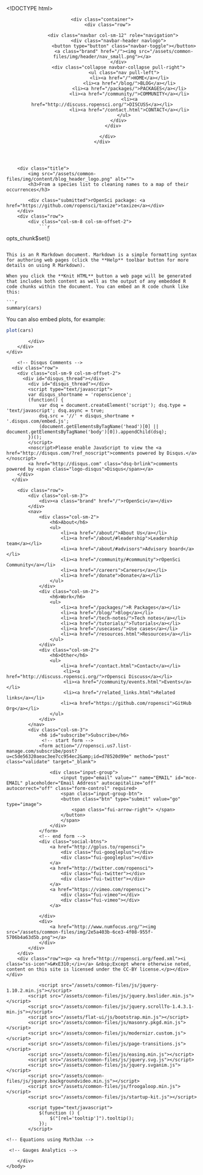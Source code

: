  
<!DOCTYPE html>
<html lang="en">
    <head>
        <meta charset="utf-8">
        <meta name="apple-mobile-web-app-capable" content="yes" />
        <meta name="viewport" content="width=device-width, initial-scale=1.0" />
        <meta name="apple-mobile-web-app-status-bar-style" content="black" />
        <link rel="shortcut icon" href="/assets/flat-ui/images/favicon.ico">

        <link rel="alternate" type="application/rss+xml" title="RSS" href="http://ropensci.org/feed.xml" />

        <link rel="stylesheet" href="/assets/flat-ui/bootstrap/css/bootstrap.css">
        <link rel="stylesheet" href="/assets/flat-ui/css/flat-ui.css">

        <link rel="stylesheet" href="/assets/common-files/css/icon-font.css">
        <link rel="stylesheet" href="/assets/common-files/css/animations.css">
        <link rel="stylesheet" href="/static/css/style.css">
        <link href="/assets/css/ss-social/webfonts/ss-social.css" rel="stylesheet" />
        <link href="/assets/css/ss-standard/webfonts/ss-standard.css" rel="stylesheet"/>
        <link rel="stylesheet" href="/static/css/github.css">
        <script type="text/javascript" src="//use.typekit.net/djn7rbd.js"></script>
        <script type="text/javascript">try{Typekit.load();}catch(e){}</script>
        <script src="/static/highlight.pack.js"></script>
        <script>hljs.initHighlightingOnLoad();</script>

        <title>From a species list to cleaning names to a map of their occurrences</title>

        <link href="//maxcdn.bootstrapcdn.com/font-awesome/4.2.0/css/font-awesome.min.css" rel="stylesheet">

    </head>

    <body>

<div class="page-wrapper">

<header class="header-10">

    <div class="container">
        <div class="row">

            <div class="navbar col-sm-12" role="navigation">
                <div class="navbar-header navlogo">
                    <button type="button" class="navbar-toggle"></button>
                    <a class="brand" href="/"><img src="/assets/common-files/img/header/nav_small.png"></a>
                </div>
                <div class="collapse navbar-collapse pull-right">
                    <ul class="nav pull-left">
                        <li><a href="/">HOME</a></li>
                        <li><a href="/blog/">BLOG</a></li>
                        <li><a href="/packages/">PACKAGES</a></li>
                        <li><a href="/community/">COMMUNITY</a></li>
                        <li><a href="http://discuss.ropensci.org/">DISCUSS</a></li>
                        <li><a href="/contact.html">CONTACT</a></li>
                    </ul>
                </div>
            </div>

        </div>
    </div>

<div class="header-background"></div>
</header>
   
<section class="blog-3">
    <div class="container">
        <div class="title">
            <img src="/assets/common-files/img/content/blog_header_logo.png" alt="">
            <h3>From a species list to cleaning names to a map of their occurrences</h3>

            <div class="submitted">rOpenSci package: <a href="https://github.com/ropensci/taxize">taxize</a></div>
        </div>
        <div class="row">
            <div class="col-sm-8 col-sm-offset-2">
                ```r
opts_chunk$set()
```

This is an R Markdown document. Markdown is a simple formatting syntax for authoring web pages (click the **Help** toolbar button for more details on using R Markdown).

When you click the **Knit HTML** button a web page will be generated that includes both content as well as the output of any embedded R code chunks within the document. You can embed an R code chunk like this:

```r
summary(cars)
```

You can also embed plots, for example:

```r
plot(cars)
```


            </div>
        </div>
    </div>

</section>

<div class="container">
<div id="disqus">
        <!-- Disqus Comments -->
      <div class="row">
        <div class="col-sm-9 col-sm-offset-2">
          <div id="disqus_thread"></div>
            <div id="disqus_thread"></div>
            <script type="text/javascript">
            var disqus_shortname = 'ropenscience';
            (function() {
                var dsq = document.createElement('script'); dsq.type = 'text/javascript'; dsq.async = true;
                dsq.src = '//' + disqus_shortname + '.disqus.com/embed.js';
                (document.getElementsByTagName('head')[0] || document.getElementsByTagName('body')[0]).appendChild(dsq);
            })();
            </script>
            <noscript>Please enable JavaScript to view the <a href="http://disqus.com/?ref_noscript">comments powered by Disqus.</a></noscript>
            <a href="http://disqus.com" class="dsq-brlink">comments powered by <span class="logo-disqus">Disqus</span></a>
        </div>
      </div>



</div>  
 </div> 

<footer class="footer-6">
    <div class="container">
        <div class="row">
            <div class="col-sm-3">
                <div><a class="brand" href="/">rOpenSci</a></div>
            </div>
            <nav>
                <div class="col-sm-2">
                    <h6>About</h6>
                    <ul>
                        <li><a href="/about/">About Us</a></li>
                        <li><a href="/about/#leadership">Leadership team</a></li>
                        <li><a href="/about/#advisors">Advisory board</a></li>
                        <li><a href="/community/#community">rOpenSci Community</a></li>
                        <li><a href="/careers">Careers</a></li>
                        <li><a href="/donate">Donate</a></li>
                    </ul>
                </div>
                <div class="col-sm-2">
                    <h6>Work</h6>
                    <ul>
                        <li><a href="/packages/">R Packages</a></li>
                        <li><a href="/blog/">Blog</a></li>
                        <li><a href="/tech-notes/">Tech notes</a></li>
                        <li><a href="/tutorials/">Tutorials</a></li>
                        <li><a href="/usecases/">Use cases</a></li>
                        <li><a href="/resources.html">Resources</a></li>
                    </ul>
                </div>
                <div class="col-sm-2">
                    <h6>Other</h6>
                    <ul>
                        <li><a href="/contact.html">Contact</a></li>
                         <li><a href="http://discuss.ropensci.org/">rOpensci Discuss</a></li>
                         <li><a href="/community/events.html">Events</a></li>
                         <li><a href="/related_links.html">Related links</a></li>
                        <li><a href="https://github.com/ropensci">GitHub Org</a></li>
                    </ul>
                </div>
            </nav>
            <div class="col-sm-3">
                <h6 id="subscribe">Subscribe</h6>
                 <!-- start form -->
                <form action="//ropensci.us7.list-manage.com/subscribe/post?u=c5de56320aeac3ee7cc954ec2&amp;id=d78520d99e" method="post" class="validate" target="_blank">
<!--                 <form action="https://us7.api.mailchimp.com/2.0/lists/subscribe?id=16033&amp;apikey=4e975338e462c738c15b87559f9df4e5-us7" method="post" class="validate" target="_blank"> -->
                    <div class="input-group">
                        <input type="email" value="" name="EMAIL" id="mce-EMAIL" placeholder="Email Address" autocapitalize="off" autocorrect="off" class="form-control" required>
                        <span class="input-group-btn">
                        <button class="btn" type="submit" value="go" type="image">
                            <span class="fui-arrow-right"> </span>
                        </button>
                        </span>
                    </div>
                </form>
                <!-- end form -->
                <div class="social-btns">
                    <a href="http://gplus.to/ropensci">
                        <div class="fui-googleplus"></div>
                        <div class="fui-googleplus"></div>
                    </a>
                    <a href="http://twitter.com/ropensci">
                        <div class="fui-twitter"></div>
                        <div class="fui-twitter"></div>
                    </a>
                    <a href="https://vimeo.com/ropensci">
                        <div class="fui-vimeo"></div>
                        <div class="fui-vimeo"></div>
                    </a>

                </div>
                <div>
                    <a href="http://www.numfocus.org/"><img src="/assets/common-files/img/2e5a403b-6ce3-4f08-955f-5706b4a63d5b.png"></a>
                </div>
            </div>
        </div>
        <div class="row"><p> <a href="http://ropensci.org/feed.xml"><i class="ss-icon">&#xE310;</i></a> &nbsp;Except where otherwise noted, content on this site is licensed under the CC-BY license.</p></div>
    </div>
</footer>
<!-- Here ends the footer -->


                <script src="/assets/common-files/js/jquery-1.10.2.min.js"></script>
            <script src="/assets/common-files/js/jquery.bxslider.min.js"></script>
            <script src="/assets/common-files/js/jquery.scrollTo-1.4.3.1-min.js"></script>
            <script src="/assets/flat-ui/js/bootstrap.min.js"></script>
            <script src="/assets/common-files/js/masonry.pkgd.min.js"></script>
            <script src="/assets/common-files/js/modernizr.custom.js"></script>
            <script src="/assets/common-files/js/page-transitions.js"></script>
            <script src="/assets/common-files/js/easing.min.js"></script>
            <script src="/assets/common-files/js/jquery.svg.js"></script>
            <script src="/assets/common-files/js/jquery.svganim.js"></script>
            <script src="/assets/common-files/js/jquery.backgroundvideo.min.js"></script>
            <script src="/assets/common-files/js/froogaloop.min.js"></script>
            <script src="/assets/common-files/js/startup-kit.js"></script>

            <script type="text/javascript">
                $(function () {
                    $("[rel='tooltip']").tooltip();
                });
            </script>

    <!-- Equations using MathJax -->

     <!-- Gauges Analytics -->
<script type="text/javascript">
  var _gauges = _gauges || [];
  (function() {
    var t   = document.createElement('script');
    t.type  = 'text/javascript';
    t.async = true;
    t.id    = 'gauges-tracker';
    t.setAttribute('data-site-id', '500ebcf4613f5d79c700001c');
    t.src = '//secure.gaug.es/track.js';
    var s = document.getElementsByTagName('script')[0];
    s.parentNode.insertBefore(t, s);
  })();
</script>

<!-- Google Analytics and event tracker -->
<script type="text/javascript">
        var _gaq = _gaq || [];
        _gaq.push(['_setAccount', 'UA-462421-6']);
        _gaq.push(['_trackPageview']);
        (function() {
          var ga = document.createElement('script'); ga.type = 'text/javascript'; ga.async = true;
          ga.src = ('https:' == document.location.protocol ? 'https://ssl' : 'http://www') + '.google-analytics.com/ga.js';
          var s = document.getElementsByTagName('script')[0]; s.parentNode.insertBefore(ga, s);
        })();
</script>

<script type="text/javascript">
function recordOutboundLink(link, category, action) {
  try {
    var pageTracker=_gat._getTracker("UA-462421-6");
    pageTracker._trackEvent(category, action);
    setTimeout('document.location = "' + link.href + '"', 100)
  }catch(err){}
}
</script>



        </div>
    </body>
</html>
